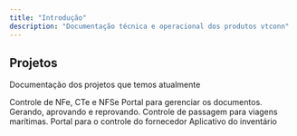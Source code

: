 ```yaml
---
title: "Introdução"
description: "Documentação técnica e operacional dos produtos vtconn"
---
```


## Projetos

Documentação dos projetos que temos atualmente

<Columns cols={2}>
  <Card
    title="VT XML"
    icon="pen-to-square"
    href="/development"
  >
    Controle de NFe, CTe e NFSe
  </Card>
  <Card
    title="Solicitação e aprovação de documentos"
    icon="palette"
    href="/controle-compras/introducao"
  >
    Portal para gerenciar os documentos. Gerando, aprovando e reprovando.
  </Card>
  <Card
    title="Navegar"
    icon="map"
    href="/essentials/navigation"
  >
    Controle de passagem para viagens marítimas.
  </Card>
  <Card
    title="Portal do fornecedor"
    icon="terminal"
    href="/api-reference/introduction"
  >
    Portal para o controle do fornecedor
  </Card>
  <Card
    title="inventario"
    icon="monitor-smartphone"
    href="/inventario/configuracao"
  >
    Aplicativo do inventário
  </Card>
</Columns>
